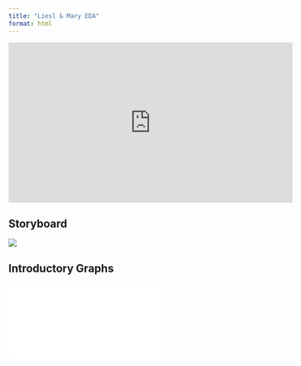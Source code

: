 ```yaml
---
title: "Liesl & Mary EDA"
format: html
---
```


<iframe width="560" height="315" src="https://www.youtube.com/embed/P9ygcsKZ9ag?si=SZ19rz_NUCPLH1DK" frameborder="0" allow="accelerometer; autoplay; clipboard-write; encrypted-media; gyroscope; picture-in-picture" allowfullscreen>

</iframe>

## Storyboard

![](images/cdv_photo_1731509820_20241113085777.jpg)

## Introductory Graphs

![](images/liesl_mary_project.pdf){fig-align="center"}
